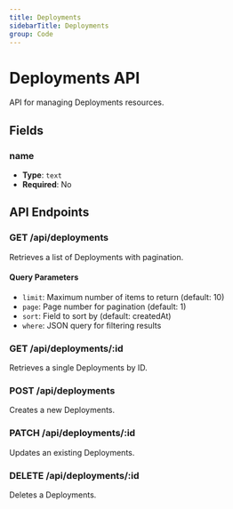 ```yaml
---
title: Deployments
sidebarTitle: Deployments
group: Code
---
```


# Deployments API

API for managing Deployments resources.

## Fields

### name

- **Type**: `text`
- **Required**: No

## API Endpoints

### GET /api/deployments

Retrieves a list of Deployments with pagination.

#### Query Parameters

- `limit`: Maximum number of items to return (default: 10)
- `page`: Page number for pagination (default: 1)
- `sort`: Field to sort by (default: createdAt)
- `where`: JSON query for filtering results

### GET /api/deployments/:id

Retrieves a single Deployments by ID.

### POST /api/deployments

Creates a new Deployments.

### PATCH /api/deployments/:id

Updates an existing Deployments.

### DELETE /api/deployments/:id

Deletes a Deployments.
